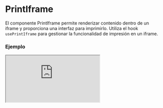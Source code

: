 # PrintIframe

El componente PrintIframe permite renderizar contenido dentro de un iframe y proporciona una interfaz para imprimirlo. Utiliza el hook `usePrintIframe` para gestionar la funcionalidad de impresión en un iframe.


### Ejemplo

<Iframe
  minHeightIframe="30dvh"
  src="https://fenextjs-component-storybook.vercel.app/iframe.html?args=&id=print-iframe--index&viewMode=story"
/>

### Importacion

Para importar el componente PrintIframe, se puede hacer desde fenextjs

```tsx copy
import { PrintIframe } from "fenextjs";
```

### Parametros

| Parametro   | Tipo                                            | Requerido | Default | Descripcion                                                                                                           |
| ----------- | ----------------------------------------------- | --------- | ------- | --------------------------------------------------------------------------------------------------------------------- |
| className   | string                                          | no        | ''      | Clase CSS para personalizar el contenedor del componente PrintIframe.                                                 |
| onComponent | (data: PrintIframeComponentProps) =\> ReactNode | sí        | N/A     | Función que retorna el contenido a renderizar dentro del iframe, aceptando datos de tipo `PrintIframeComponentProps`. |
| loader      | boolean                                         | no        | false   | Indica si el iframe está en estado de carga, mostrando un indicador de carga.                                         |

### Storybook

Para ver el storybook del componente lo puede hacer con este [link](https://fenextjs-component-storybook.vercel.app/?path=/story/print-iframe--index)

### Usos

- PrintIframe básico

```tsx copy
<PrintIframe
  onComponent={({ loader }) => (
    <div>{loader ? "Cargando..." : "Contenido a imprimir"}</div>
  )}
/>
```

- PrintIframe con clase personalizada

```tsx copy
<PrintIframe
  className="mi-clase"
  onComponent={({ loader }) => (
    <div>{loader ? "Cargando..." : "Contenido listo"}</div>
  )}
/>
```

